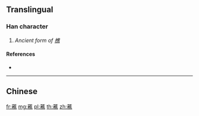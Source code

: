 {{character info/new}}
==Translingual==

===Han character===
{{Han char|rn=140|rad=艸|as=16|sn=22|four=|canj=TDOF|ids=⿱艹樵}}

# ''Ancient form of [[樵]]''

====References====
* {{Han ref|kx=1066.130|dkj=32382|dj=1531.340|hdz=53324.090|uh=85EE|ud=34286}}

----

==Chinese==
{{zh-see|樵|v}}

[[fr:藮]]
[[mg:藮]]
[[pl:藮]]
[[th:藮]]
[[zh:藮]]